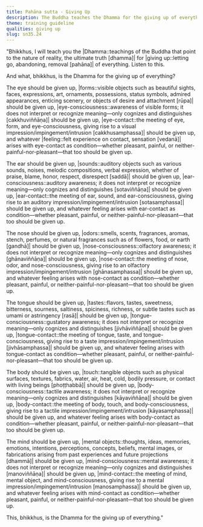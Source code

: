 ```yaml
---
title: Pahāna sutta - Giving Up
description: The Buddha teaches the Dhamma for the giving up of everything based on the six sense bases and the process leading up to the arising of feeling and perception.
theme: training guideline
qualities: giving up
slug: sn35.24
---
```


"Bhikkhus, I will teach you the |Dhamma::teachings of the Buddha that point to the nature of reality, the ultimate truth [dhamma]| for |giving up::letting go, abandoning, removal [pahāna]| of everything. Listen to this.

And what, bhikkhus, is the Dhamma for the giving up of everything?

The eye should be given up, |forms::visible objects such as beautiful sights, faces, expressions, art, ornaments, possessions, status symbols, admired appearances, enticing scenery, or objects of desire and attachment [rūpa]| should be given up, |eye-consciousness::awareness of visible forms; it does not interpret or recognize meaning—only cognizes and distinguishes [cakkhuviññāṇa]| should be given up, |eye-contact::the meeting of eye, form, and eye-consciousness, giving rise to a visual impression/impingement/intrusion [cakkhusamphassa]| should be given up, and whatever |feeling::felt experience on contact, sensation [vedanā]| arises with eye-contact as condition—whether pleasant, painful, or neither-painful-nor-pleasant—that too should be given up.

The ear should be given up, |sounds::auditory objects such as various sounds, noises, melodic compositions, verbal expression, whether of praise, blame, honor, respect, disrespect [saddā]| should be given up, |ear-consciousness::auditory awareness; it does not interpret or recognize meaning—only cognizes and distinguishes [sotaviññāṇa]| should be given up, |ear-contact::the meeting of ear, sound, and ear-consciousness, giving rise to an auditory impression/impingement/intrusion [sotasamphassa]| should be given up, and whatever feeling arises with ear-contact as condition—whether pleasant, painful, or neither-painful-nor-pleasant—that too should be given up.

The nose should be given up, |odors::smells, scents, fragrances, aromas, stench, perfumes, or natural fragrances such as of flowers, food, or earth [gandhā]| should be given up, |nose-consciousness::olfactory awareness; it does not interpret or recognize meaning—only cognizes and distinguishes [ghānaviññāṇa]| should be given up, |nose-contact::the meeting of nose, odor, and nose-consciousness, giving rise to an olfactory impression/impingement/intrusion [ghānasamphassa]| should be given up, and whatever feeling arises with nose-contact as condition—whether pleasant, painful, or neither-painful-nor-pleasant—that too should be given up.

The tongue should be given up, |tastes::flavors, tastes, sweetness, bitterness, sourness, saltiness, spiciness, richness, or subtle tastes such as umami or astringency [rasā]| should be given up, |tongue-consciousness::gustatory awareness; it does not interpret or recognize meaning—only cognizes and distinguishes [jivhāviññāṇa]| should be given up, |tongue-contact::the meeting of tongue, taste, and tongue-consciousness, giving rise to a taste impression/impingement/intrusion [jivhāsamphassa]| should be given up, and whatever feeling arises with tongue-contact as condition—whether pleasant, painful, or neither-painful-nor-pleasant—that too should be given up.

The body should be given up, |touch::tangible objects such as physical surfaces, textures, fabrics, water, air, heat, cold, bodily pressure, or contact with living beings [phoṭṭhabbā]| should be given up, |body-consciousness::tactile awareness; it does not interpret or recognize meaning—only cognizes and distinguishes [kāyaviññāṇa]| should be given up, |body-contact::the meeting of body, touch, and body-consciousness, giving rise to a tactile impression/impingement/intrusion [kāyasamphassa]| should be given up, and whatever feeling arises with body-contact as condition—whether pleasant, painful, or neither-painful-nor-pleasant—that too should be given up.

The mind should be given up, |mental objects::thoughts, ideas, memories, emotions, intentions, perceptions, concepts, beliefs, mental images, or fabrications arising from past experiences and future projections [dhammā]| should be given up, |mind-consciousness::mental awareness; it does not interpret or recognize meaning—only cognizes and distinguishes [manoviññāṇa]| should be given up, |mind-contact::the meeting of mind, mental object, and mind-consciousness, giving rise to a mental impression/impingement/intrusion [manosamphassa]| should be given up, and whatever feeling arises with mind-contact as condition—whether pleasant, painful, or neither-painful-nor-pleasant—that too should be given up.

This, bhikkhus, is the Dhamma for the giving up of everything."